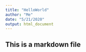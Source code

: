 ```yaml
---
title: "HelloWorld"
author: "Me"
date: "5/21/2020"
output: html_document
---
```



## This is a markdown file